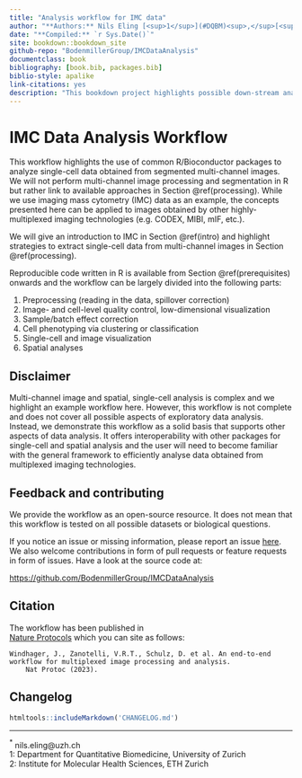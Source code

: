 ```yaml
--- 
title: "Analysis workflow for IMC data"
author: "**Authors:** Nils Eling [<sup>1</sup>](#DQBM)<sup>,</sup>[<sup>2</sup>](#IMHS)<sup>,</sup>[<sup>*</sup>](#email), Vito Zanotelli [<sup>1</sup>](#DQBM)<sup>,</sup>[<sup>2</sup>](#IMHS), Michelle Daniel [<sup>1</sup>](#DQBM)<sup>,</sup>[<sup>2</sup>](#IMHS), Daniel Schulz [<sup>1</sup>](#DQBM)<sup>,</sup>[<sup>2</sup>](#IMHS), Jonas Windhager [<sup>1</sup>](#DQBM)<sup>,</sup>[<sup>2</sup>](#IMHS), Lasse Meyer [<sup>1</sup>](#DQBM)<sup>,</sup>[<sup>2</sup>](#IMHS)"
date: "**Compiled:** `r Sys.Date()`"
site: bookdown::bookdown_site
github-repo: "BodenmillerGroup/IMCDataAnalysis"
documentclass: book
bibliography: [book.bib, packages.bib]
biblio-style: apalike
link-citations: yes
description: "This bookdown project highlights possible down-stream analyses performed on imaging mass cytometry data."
---
```


# IMC Data Analysis Workflow {#preamble}

This workflow highlights the use of common R/Bioconductor packages
to analyze single-cell data obtained from segmented multi-channel images. We will not perform multi-channel image processing and segmentation in R
but rather link to available approaches in Section \@ref(processing). While we
use imaging mass cytometry (IMC) data as an example, the concepts presented here can be applied to images
obtained by other highly-multiplexed imaging technologies (e.g. CODEX, MIBI,
mIF, etc.).

We will give an introduction to IMC in Section \@ref(intro) and highlight
strategies to extract single-cell data from multi-channel images in Section
\@ref(processing).

Reproducible code written in R is available from Section \@ref(prerequisites)
onwards and the workflow can be largely divided into the following parts:

1. Preprocessing (reading in the data, spillover correction)
2. Image- and cell-level quality control, low-dimensional visualization
3. Sample/batch effect correction
4. Cell phenotyping via clustering or classification
5. Single-cell and image visualization
6. Spatial analyses

## Disclaimer

Multi-channel image and spatial, single-cell analysis is complex and we
highlight an example workflow here. However, this workflow is not complete and
does not cover all possible aspects of exploratory data analysis. Instead, we
demonstrate this workflow as a solid basis that supports other aspects of data
analysis. It offers interoperability with other packages for single-cell and
spatial analysis and the user will need to become familiar with the general
framework to efficiently analyse data obtained from multiplexed imaging
technologies.

## Feedback and contributing

We provide the workflow as an open-source resource. It does not mean that
this workflow is tested on all possible datasets or biological questions.

If you notice an issue or missing information, please report an issue
[here](https://github.com/BodenmillerGroup/IMCDataAnalysis/issues). We also
welcome contributions in form of pull requests or feature requests in form of
issues. Have a look at the source code at:

[https://github.com/BodenmillerGroup/IMCDataAnalysis](https://github.com/BodenmillerGroup/IMCDataAnalysis)

## Citation

The workflow has been published in  
[Nature Protocols](https://www.nature.com/articles/s41596-023-00881-0) 
which you can site as follows:

```
Windhager, J., Zanotelli, V.R.T., Schulz, D. et al. An end-to-end workflow for multiplexed image processing and analysis.
    Nat Protoc (2023). 
```

## Changelog

```r
htmltools::includeMarkdown('CHANGELOG.md')
```

---

<a name="email"><sup>*</sup></a> nils.eling@uzh.ch  
<a name="DQBM">1:</a> Department for Quantitative Biomedicine, University of Zurich  
<a name="IMHS">2:</a> Institute for Molecular Health Sciences, ETH Zurich  

